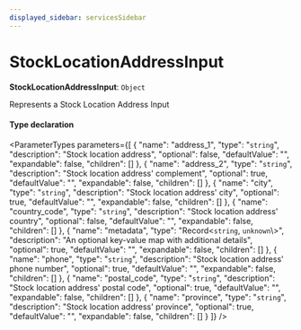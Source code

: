 ```yaml
---
displayed_sidebar: servicesSidebar
---
```



# StockLocationAddressInput

 **StockLocationAddressInput**: `Object`

Represents a Stock Location Address Input

#### Type declaration

<ParameterTypes parameters={[
  {
    "name": "address_1",
    "type": "`string`",
    "description": "Stock location address",
    "optional": false,
    "defaultValue": "",
    "expandable": false,
    "children": []
  },
  {
    "name": "address_2",
    "type": "`string`",
    "description": "Stock location address' complement",
    "optional": true,
    "defaultValue": "",
    "expandable": false,
    "children": []
  },
  {
    "name": "city",
    "type": "`string`",
    "description": "Stock location address' city",
    "optional": true,
    "defaultValue": "",
    "expandable": false,
    "children": []
  },
  {
    "name": "country_code",
    "type": "`string`",
    "description": "Stock location address' country",
    "optional": false,
    "defaultValue": "",
    "expandable": false,
    "children": []
  },
  {
    "name": "metadata",
    "type": "Record<`string`, `unknown`\\>",
    "description": "An optional key-value map with additional details",
    "optional": true,
    "defaultValue": "",
    "expandable": false,
    "children": []
  },
  {
    "name": "phone",
    "type": "`string`",
    "description": "Stock location address' phone number",
    "optional": true,
    "defaultValue": "",
    "expandable": false,
    "children": []
  },
  {
    "name": "postal_code",
    "type": "`string`",
    "description": "Stock location address' postal code",
    "optional": true,
    "defaultValue": "",
    "expandable": false,
    "children": []
  },
  {
    "name": "province",
    "type": "`string`",
    "description": "Stock location address' province",
    "optional": true,
    "defaultValue": "",
    "expandable": false,
    "children": []
  }
]} />
